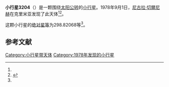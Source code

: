 {{Infobox planet
| bgcolour = #FFFFC0
| name = 3204 Lindgren
| symbol = 
| image = 
| caption = 
| discovery = yes
| discovery_ref = 
| discoverer = [[尼古拉·切爾尼赫|尼古拉·切爾尼赫]]
| discovery_site = [[克里米亚|克里米亚]] 
| discovered = 1978年9月1日
| designations = yes
| mp_name = 
| named_after = 
| alt_names = 1978 RH/ 1980 CQ / 1980 DM
| mp_category = [[主带小行星|主带小行星]]
| orbit_ref = <ref name="a">[http://ssd.jpl.nasa.gov/sbdb.cgi?sstr=3204 3204 Lindgren] {{Wayback|url=http://ssd.jpl.nasa.gov/sbdb.cgi?sstr=3204 |date=20200918033650 }}，小行星數據庫瀏覽器（JPL Small-Body Database Browser）－[[美国国家航空航天局|美国国家航空航天局]]喷气推进实验室</ref>
| epoch = 2456400.5 (2013年4月18日更新)
| aphelion = {{convert|4.0432223|AU|km|3|abbr=on|lk=out}}
| perihelion = {{convert|2.2799585|AU|km|3|abbr=on}}
| semimajor = {{convert|3.1615904|AU|km|3|abbr=on}}
| eccentricity = 0.2788571
| period = 2053.320982 [[日|日]]<br />5.62[[儒略年|儒略年]]
| avg_speed = 
| inclination = 2.06271
| asc_node = 108.70325
| mean_anomaly = 
| arg_peri = 298.82068
| satellites = 
| physical_characteristics = yes
| dimensions = 
| mass = 
| density = 
| surface_grav = 
| escape_velocity = 
| sidereal_day = 
| axial_tilt = 
| pole_ecliptic_lat = 
| pole_ecliptic_lon = 
| albedo = 
| temperatures= 
| temp_name1 = 
| mean_temp_1 = 
| max_temp_1 = 
| temp_name2 = 
| max_temp_2 = 
| spectral_type = 
| abs_magnitude = 298.82068
}}

'''小行星3204'''（{{lang-en|3204 Lindgren}}）是一颗围绕[[太阳|太阳]][[公转|公转]]的[[小行星|小行星]]。1978年9月1日，[[尼古拉·切爾尼赫|尼古拉·切爾尼赫]]在克里米亚发现了此天体<ref name="a" /><ref>{{cite news|title=小行星列表|url=http://cfa-www.harvard.edu/iau/lists/NumberedMPs.txt|accessdate=2013-07-08|newspaper=哈佛大学|archive-date=2008-05-17|archive-url=https://web.archive.org/web/20080517010638/http://cfa-www.harvard.edu/iau/lists/NumberedMPs.txt|dead-url=no}}</ref>。

这颗小行星的[[绝对星等|绝对星等]]为298.82068等<ref name="a" />。

==参考文献==
{{reflist}}
{{Minor Planet Number|[[小行星3203|小行星3203]]|[[小行星3205|小行星3205]]}}

{{小天体}}

[[Category:小行星带天体|Category:小行星带天体]]
[[Category:1978年发现的小行星|Category:1978年发现的小行星]]

{{asteroid-stub}}